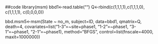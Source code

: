##code 
library(msm)
bbd1<-read.table("")
Q<-rbind(c(1,1,1,1),c(1,1,1,0), c(1,1,1,1), c(0,0,0,0))

bbd.msm5<-msm(State ~ no_m, subject=ID, data=bbd1, qmatrix=Q, death=4, covariates=list("1-3"=~site+phase1, "1-2"=~phase1, "3-1"=~phase1, "2-1"=~phase1), method="BFGS", control=list(fnscale=4000, maxit=1000000))
